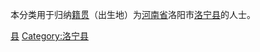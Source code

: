 {{Catnav|頁面分類|各種主題的頁面分類|依中国各省来作的分类|各地中国人|河南人|洛阳人}}
{{Catnav|頁面分類|人物|各國人物|中国人|各地中国人|河南人|洛阳人}}

本分类用于归纳[[籍贯|籍贯]]（出生地）为[[河南省|河南省]]洛阳市[[洛宁县|洛宁县]]的人士。

[[Category:洛阳人|县]]
[[Category:洛宁县|Category:洛宁县]]